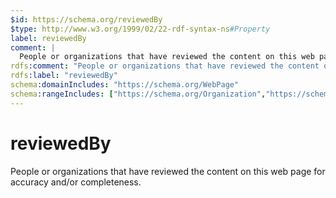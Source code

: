 ```yaml
---
$id: https://schema.org/reviewedBy
$type: http://www.w3.org/1999/02/22-rdf-syntax-ns#Property
label: reviewedBy
comment: |
  People or organizations that have reviewed the content on this web page for accuracy and/or completeness.
rdfs:comment: "People or organizations that have reviewed the content on this web page for accuracy and/or completeness."
rdfs:label: "reviewedBy"
schema:domainIncludes: "https://schema.org/WebPage"
schema:rangeIncludes: ["https://schema.org/Organization","https://schema.org/Person"]
---
```


# reviewedBy

People or organizations that have reviewed the content on this web page for accuracy and/or completeness.

